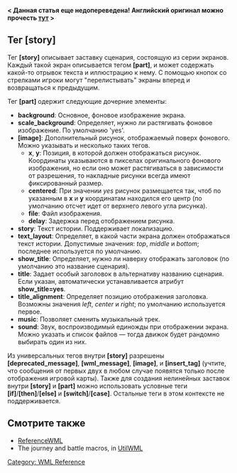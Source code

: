'''< Данная статья еще недопереведена! Английский оригинал можно прочесть [http://wiki.wesnoth.org/IntroWML тут] >'''
{{WML Tags}}
== Тег [story] ==

Тег '''[story]''' описывает заставку сценария, состоящую из серии экранов. Каждый такой экран описывается тегом '''[part]''', и может содержать какой-то отрывок текста и иллюстрацию к нему. С помощью кнопок со стрелками игроки могут "перелистывать" экраны вперед и возвращаться к предыдущим.

Тег '''[part]''' одержит следующие дочерние элементы:
* '''background''': Основное, фоновое изображение экрана.
* '''scale_background''': Определяет, нужно ли растягивать фоновое изображение. По умолчанию 'yes'.
* '''[image]''': Дополнительный рисунок, отображаемый поверх фонового. Можно указывать и несколько таких тегов.
** '''x''', '''y''': Позиция, в которой должен отображаться рисунок. Координаты указываются в пикселах оригинального фонового изображения, но если оно может растягиваться в зависимости от разрешения, то накладные рисунки всегда имеют фиксированный размер.
** '''centered''': При значении ''yes'' рисунок размещается так, чтоб по указанным в '''x''' и '''y''' координатам находился его центр (по умолчанию отсчет идет от верхнего левого угла рисунка).
** '''file''': Файл изображения.
** '''delay''': Задержка перед отображением рисунка.
* '''story''': Текст истории. Поддерживает локализацию.
* '''text_layout''': Определяет, в какой части экрана должен отображаться текст истории. Допустимые значения: ''top'', ''middle'' и ''bottom''; последнее используется по умолчанию.
* '''show_title''': Определяет, нужно ли наверху отображать заголовок (по умолчанию это название сценария).
* '''title''': Задает особый заголовок в альтернативу названию сценария. Если указан, автоматически устанавливается атрибут '''show_title=yes'''.
* '''title_alignment''': Определяет позицию отображения заголовка. Возможны значения ''left'', ''center'' и ''right''; по умолчанию используется первое.
* '''music''': Позволяет сменить музыкальный трек.
* '''sound''': Звук, воспроизводимый единожды при отображении экрана. Можно указать и список файлов — тогда движок будет рандомно выбирать один из них.

Из универсальных тегов внутри '''[story]''' разрешены '''[deprecated_message]''', '''[wml_message]''', '''[image]''', и '''[insert_tag]''' (учтите, что сообщения от первых двух в любом случае появятся только после отображения игровой карты). Также для создания нелинейных заставок внутри '''[story]''' и '''[part]''' можно использовать условные теги '''[if]'''/'''[then]'''/'''[else]''' и '''[switch]'''/'''[case]'''. Остальные теги в этом контексте не поддерживается.

== Смотрите также ==

* [[ReferenceWML]]
* The journey and battle macros, in [[UtilWML]]

[[Category: WML Reference]]